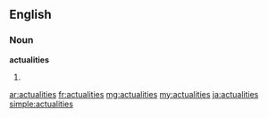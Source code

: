 ==English==
===Noun===
'''actualities'''
#{{plural of|[[actuality]]}}

[[ar:actualities]]
[[fr:actualities]]
[[mg:actualities]]
[[my:actualities]]
[[ja:actualities]]
[[simple:actualities]]